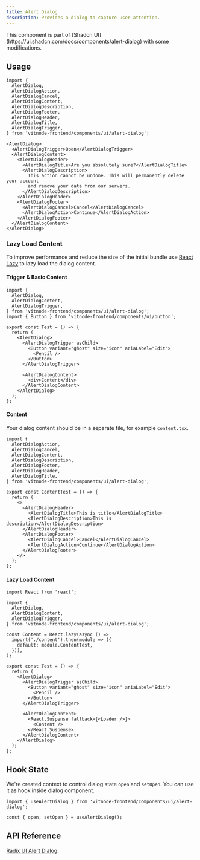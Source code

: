 ```yaml
---
title: Alert Dialog
description: Provides a dialog to capture user attention.
---
```


<Callout title="Shadcn UI">
  This component is part of [Shadcn
  UI](https://ui.shadcn.com/docs/components/alert-dialog) with some
  modifications.
</Callout>

## Usage

```tsx
import {
  AlertDialog,
  AlertDialogAction,
  AlertDialogCancel,
  AlertDialogContent,
  AlertDialogDescription,
  AlertDialogFooter,
  AlertDialogHeader,
  AlertDialogTitle,
  AlertDialogTrigger,
} from 'vitnode-frontend/components/ui/alert-dialog';
```

```tsx
<AlertDialog>
  <AlertDialogTrigger>Open</AlertDialogTrigger>
  <AlertDialogContent>
    <AlertDialogHeader>
      <AlertDialogTitle>Are you absolutely sure?</AlertDialogTitle>
      <AlertDialogDescription>
        This action cannot be undone. This will permanently delete your account
        and remove your data from our servers.
      </AlertDialogDescription>
    </AlertDialogHeader>
    <AlertDialogFooter>
      <AlertDialogCancel>Cancel</AlertDialogCancel>
      <AlertDialogAction>Continue</AlertDialogAction>
    </AlertDialogFooter>
  </AlertDialogContent>
</AlertDialog>
```

### Lazy Load Content

To improve performance and reduce the size of the initial bundle use [React Lazy](https://react.dev/reference/react/lazy) to lazy load the dialog content.

 
<Steps>
<Step>
 
#### Trigger & Basic Content

```tsx title="test.tsx"
import {
  AlertDialog,
  AlertDialogContent,
  AlertDialogTrigger,
} from 'vitnode-frontend/components/ui/alert-dialog';
import { Button } from 'vitnode-frontend/components/ui/button';

export const Test = () => {
  return (
    <AlertDialog>
      <AlertDialogTrigger asChild>
        <Button variant="ghost" size="icon" ariaLabel="Edit">
          <Pencil />
        </Button>
      </AlertDialogTrigger>

      <AlertDialogContent>
        <div>Content</div>
      </AlertDialogContent>
    </AlertDialog>
  );
};
```

</Step>

<Step>

#### Content

Your dialog content should be in a separate file, for example `content.tsx`.

```tsx title="content.tsx"
import {
  AlertDialogAction,
  AlertDialogCancel,
  AlertDialogContent,
  AlertDialogDescription,
  AlertDialogFooter,
  AlertDialogHeader,
  AlertDialogTitle,
} from 'vitnode-frontend/components/ui/alert-dialog';

export const ContentTest = () => {
  return (
    <>
      <AlertDialogHeader>
        <AlertDialogTitle>This is title</AlertDialogTitle>
        <AlertDialogDescription>This is description</AlertDialogDescription>
      </AlertDialogHeader>
      <AlertDialogFooter>
        <AlertDialogCancel>Cancel</AlertDialogCancel>
        <AlertDialogAction>Continue</AlertDialogAction>
      </AlertDialogFooter>
    </>
  );
};
```

</Step>
<Step>

#### Lazy Load Content

```tsx title="test.tsx"
import React from 'react';

import {
  AlertDialog,
  AlertDialogContent,
  AlertDialogTrigger,
} from 'vitnode-frontend/components/ui/alert-dialog';

const Content = React.lazy(async () =>
  import('./content').then(module => ({
    default: module.ContentTest,
  })),
);

export const Test = () => {
  return (
    <AlertDialog>
      <AlertDialogTrigger asChild>
        <Button variant="ghost" size="icon" ariaLabel="Edit">
          <Pencil />
        </Button>
      </AlertDialogTrigger>

      <AlertDialogContent>
        <React.Suspense fallback={<Loader />}>
          <Content />
        </React.Suspense>
      </AlertDialogContent>
    </AlertDialog>
  );
};
```

</Step>
</Steps>

## Hook State

We're created context to control dialog state `open` and `setOpen`. You can use it as hook inside dialog component.

```tsx
import { useAlertDialog } from 'vitnode-frontend/components/ui/alert-dialog';
```

```tsx
const { open, setOpen } = useAlertDialog();
```

## API Reference

[Radix UI Alert Dialog](https://www.radix-ui.com/primitives/docs/components/alert-dialog#api-reference).
